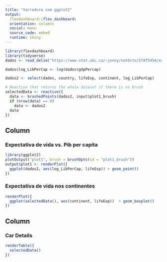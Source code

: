 ```yaml
---
title: "Varredura com ggplot2"
output: 
  flexdashboard::flex_dashboard:
  orientation: columns
  social: menu
  source_code: embed
  runtime: shiny
---
```


```r
library(flexdashboard)
library(tidyverse)
dados <- read_delim("https://www.stat.ubc.ca/~jenny/notOcto/STAT545A/examples/gapminder/data/gapminderDataFiveYear.txt", delim = "\t")

dados$log_LibPerCap <- log(dados$gdpPercap)

dados2 <- select(dados, country, lifeExp, continent, log_LibPerCap)
```


```r
# Reactive that returns the whole dataset if there is no brush
selectedData <- reactive({
  data <- brushedPoints(dados2, input$plot1_brush)
  if (nrow(data) == 0)
    data <- dados2
  data
})
```

Column {data-width=650}
-----------------------------------------------------------------------

### Expectativa de vida vs. Pib per capita {data-width=600}

```r
library(ggplot2)
plotOutput("plot1", brush = brushOpts(id = "plot1_brush"))
output$plot1 <- renderPlot({
  ggplot(dados2, aes(log_LibPerCap, lifeExp)) + geom_point()
})
```

### Expectativa de vida nos continentes

```r
renderPlot({
  ggplot(selectedData(), aes(continent, lifeExp))  + geom_boxplot()
})
```

Column {data-width=350}
-----------------------------------------------------------------------

### Car Details {data-width=400}

```r
renderTable({
  selectedData()
})
```